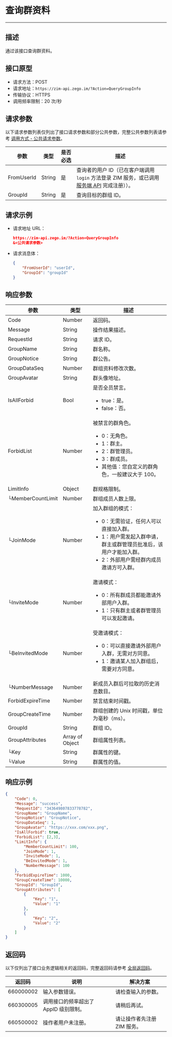 # 查询群资料

- - -

## 描述

通过该接口查询群资料。

## 接口原型

- 请求方法：POST
- 请求地址：`https://zim-api.zego.im/?Action=QueryGroupInfo`
- 传输协议：HTTPS
- 调用频率限制：20 次/秒

## 请求参数

以下请求参数列表仅列出了接口请求参数和部分公共参数，完整公共参数列表请参考 [调用方式 - 公共请求参数](../Accessing%20Server%20APIs.mdx#2-公共参数)。

| 参数 | 类型 | 是否必选 | 描述 |
|------|------|----------|------|
| FromUserId | String | 是 | 查询者的用户 ID（已在客户端调用 `login` 方法登录 ZIM 服务，或已调用 [服务端 API](./../User/Batch%20register%20users.mdx) 完成注册））。 |
| GroupId | String | 是 | 查询目标的群组 ID。 |

## 请求示例

- 请求地址 URL：
    ```json
    https://zim-api.zego.im/?Action=QueryGroupInfo
    &<公共请求参数>
    ```

- 请求消息体：

    ```json
    {
        "FromUserId": "userId",
        "GroupId": "groupId"
    }
    ```

## 响应参数

| 参数 | 类型 | 描述 |
|------|------|------|
| Code | Number | 返回码。 |
| Message | String | 操作结果描述。 |
| RequestId | String | 请求 ID。 |
| GroupName | String | 群名称。 |
| GroupNotice | String | 群公告。 |
| GroupDataSeq | Number | 群组资料修改次数。 |
| GroupAvatar | String | 群头像地址。 |
| IsAllForbid | Bool | 是否全员禁言。<ul><li>true：是。</li><li>false：否。</li></ul> |
| ForbidList | Number | 被禁言的群角色。<ul><li>0：无角色。</li><li>1：群主。</li><li>2：群管理员。</li><li>3：群成员。</li><li>其他值：您自定义的群角色，一般建议大于 100。</li></ul> |
| LimitInfo | Object | 群规格限制。 |
| └MemberCountLimit | Number | 群组成员人数上限。 |
| └JoinMode | Number | 加入群组的模式：<ul><li>0：无需验证，任何人可以直接加入群。</li><li>1：用户需发起入群申请，群主或群管理员批准后，该用户才能加入群。</li><li>2：外部用户需经群内成员邀请方可入群。</li></ul> |
| └InviteMode | Number | 邀请模式：<ul><li>0：所有群成员都能邀请外部用户入群。</li><li>1：只有群主或者群管理员可以发起邀请。</li></ul> |
| └BeInvitedMode | Number | 受邀请模式：<ul><li>0：可以直接邀请外部用户入群，无需对方同意。</li><li>1：邀请某人加入群组后，需要对方同意。</li></ul> |
| └NumberMessage | Number | 新成员入群后可拉取的历史消息数目。 |
| ForbidExpireTime | Number | 禁言结束时间戳。 |
| GroupCreateTime | Number | 群组创建的 Unix 时间戳，单位为毫秒（ms）。 |
| GroupId | String | 群组 ID。 |
| GroupAttributes | Array of Object | 群组属性列表。 |
| └Key | String | 群属性的键。 |
| └Value | String | 群属性的值。 |

## 响应示例

```json
{
    "Code": 0,
    "Message": "success",
    "RequestId": "343649807833778782",
    "GroupName": "GroupName",
    "GroupNotice": "GroupNotice",
    "GroupDataSeq": 1,
    "GroupAvatar": "https://xxx.com/xxx.png",
    "IsAllForbid": true,
    "ForbidList": [2,3],
    "LimitInfo": {
        "MemberCountLimit": 100,
        "JoinMode": 1,
        "InviteMode": 1,
        "BeInvitedMode": 1,
        "NumberMessage": 100
    },
    "ForbidExpireTime": 1000,
    "GroupCreateTime": 10000,
    "GroupId": "GroupId",
    "GroupAttributes": [
        {
            "Key": "1",
            "Value": "1"
        },
        {
            "Key": "2",
            "Value": "2"
        }
    ]
}
```

## 返回码

以下仅列出了接口业务逻辑相关的返回码，完整返回码请参考 [全局返回码](../Return%20codes.mdx)。

| 返回码 | 说明 | 解决方案 |
|--------|------|----------|
| 660000002 | 输入参数错误。 | 请检查输入的参数。 |
| 660300005 | 调用接口的频率超出了 AppID 级别限制。 | 请稍后再试。 |
| 660500002 | 操作者用户未注册。 | 请让操作者先注册 ZIM 服务。 |

